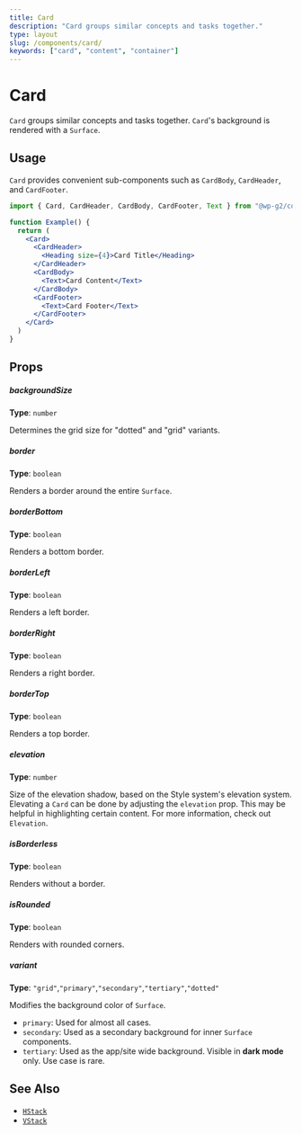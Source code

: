 ```yaml
---
title: Card
description: "Card groups similar concepts and tasks together."
type: layout
slug: /components/card/
keywords: ["card", "content", "container"]
---
```


# Card

`Card` groups similar concepts and tasks together. `Card`'s background is rendered with a `Surface`.

<!-- props -->
<!-- Automatically Generated -->

## Usage

`Card` provides convenient sub-components such as `CardBody`, `CardHeader`, and `CardFooter`.

```jsx live
import { Card, CardHeader, CardBody, CardFooter, Text } from "@wp-g2/components"

function Example() {
  return (
    <Card>
      <CardHeader>
        <Heading size={4}>Card Title</Heading>
      </CardHeader>
      <CardBody>
        <Text>Card Content</Text>
      </CardBody>
      <CardFooter>
        <Text>Card Footer</Text>
      </CardFooter>
    </Card>
  )
}
```

## Props

##### backgroundSize

**Type**: `number`

Determines the grid size for "dotted" and "grid" variants.

##### border

**Type**: `boolean`

Renders a border around the entire `Surface`.

##### borderBottom

**Type**: `boolean`

Renders a bottom border.

##### borderLeft

**Type**: `boolean`

Renders a left border.

##### borderRight

**Type**: `boolean`

Renders a right border.

##### borderTop

**Type**: `boolean`

Renders a top border.

##### elevation

**Type**: `number`

Size of the elevation shadow, based on the Style system's elevation system.
Elevating a `Card` can be done by adjusting the `elevation` prop. This may be helpful in highlighting certain content. For more information, check out `Elevation`.

##### isBorderless

**Type**: `boolean`

Renders without a border.

##### isRounded

**Type**: `boolean`

Renders with rounded corners.

##### variant

**Type**: `"grid"`,`"primary"`,`"secondary"`,`"tertiary"`,`"dotted"`

Modifies the background color of `Surface`.

- `primary`: Used for almost all cases.
- `secondary`: Used as a secondary background for inner `Surface` components.
- `tertiary`: Used as the app/site wide background. Visible in **dark mode** only. Use case is rare.
  <!-- /Automatically Generated -->
  <!-- /props -->

## See Also

- [`HStack`](/components/hstack/)
- [`VStack`](/components/vstack/)
